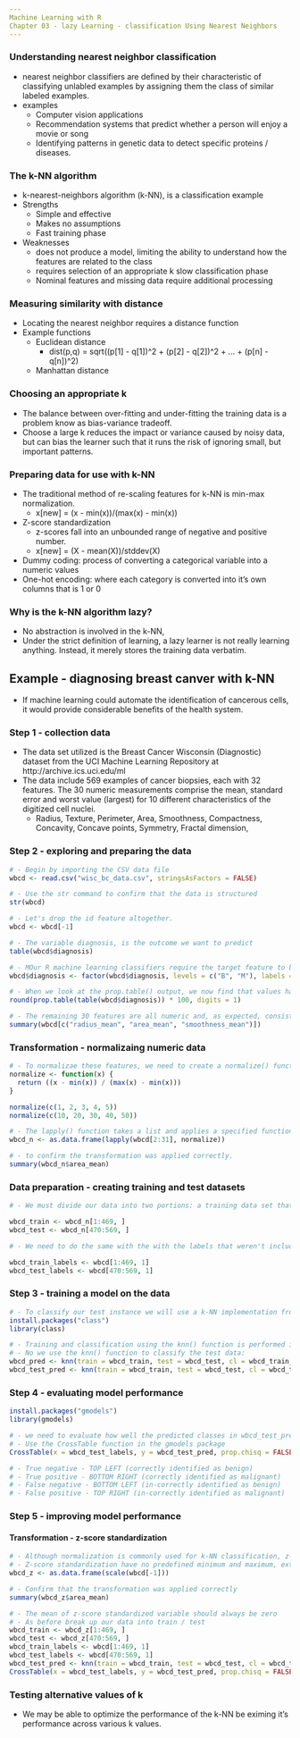 ```yaml
---
Machine Learning with R
Chapter 03 - lazy Learning - classification Using Nearest Neighbors
---
```


### Understanding nearest neighbor classification

- nearest neighbor classifiers are defined by their characteristic of classifying unlabled examples by assigning them the class of similar labeled examples.
- examples
  - Computer vision applications
  - Recommendation systems that predict whether a person will enjoy a movie or song
  - Identifying patterns in genetic data to detect specific proteins / diseases.
  

### The k-NN algorithm

- k-nearest-neighbors algorithm (k-NN), is a classification example
- Strengths
  - Simple and effective
  - Makes no assumptions
  - Fast training phase
- Weaknesses
  - does not produce a model, limiting the ability to understand how the features are related to the class
  - requires selection of an appropriate k
  slow classification phase
  - Nominal features and missing data require additional processing

### Measuring similarity with distance 

  - Locating the nearest neighbor requires a distance function
  - Example functions
    - Euclidean distance
      - dist(p,q) = sqrt((p[1] - q[1])^2 + (p[2] - q[2])^2 + ... + (p[n] - q[n])^2)
    - Manhattan distance
    

### Choosing an appropriate k
  - The balance between over-fitting and under-fitting the training data is a problem know as bias-variance tradeoff.
  - Choose a large k reduces the impact or variance caused by noisy data, but can bias the learner such that it runs the risk of ignoring small, but important patterns.

### Preparing data for use with k-NN

  - The traditional method of re-scaling features for k-NN is min-max normalization.
    - x[new] = (x - min(x))/(max(x) - min(x))
  - Z-score standardization
    - z-scores fall into an unbounded range of negative and positive number.
    - x[new] = (X - mean(X))/stddev(X)
  - Dummy coding: process of converting a categorical variable into a numeric values
  - One-hot encoding: where each category is converted into it's own columns that is 1 or 0

### Why is the k-NN algorithm lazy?

  - No abstraction is involved in the k-NN,
  - Under the strict definition of learning, a lazy learner is not really learning anything.  Instead, it merely stores the training data verbatim.

## Example - diagnosing breast canver with k-NN

  - If machine learning could automate the identification of cancerous cells, it would provide considerable benefits of the health system.

### Step 1 - collection data

  - The data set utilized is the Breast Cancer Wisconsin (Diagnostic) dataset from the UCI Machine Learning Repository at http://archive.ics.uci.edu/ml
  - The data include 569 examples of cancer biopsies, each with 32 features.
  The 30 numeric measurements comprise the mean, standard error and worst value (largest) for 10 different characteristics of the digitized cell nuclei.
    - Radius, Texture, Perimeter, Area, Smoothness, Compactness, Concavity, Concave points, Symmetry, Fractal dimension, 


### Step 2 - exploring and preparing the data

```r
# - Begin by importing the CSV data file
wbcd <- read.csv("wisc_bc_data.csv", stringsAsFactors = FALSE)

# - Use the str command to confirm that the data is structured
str(wbcd)

# - Let's drop the id feature altogether.
wbcd <- wbcd[-1]

# - The variable diagnosis, is the outcome we want to predict
table(wbcd$diagnosis)

# - MOur R machine learning classifiers require the target feature to be coded as a factor.  recode the diagnosis variables
wbcd$diagnosis <- factor(wbcd$diagnosis, levels = c("B", "M"), labels = c("Benign", "Malignant"))

# - When we look at the prop.table() output, we now find that values have been Benign and Malignant.
round(prop.table(table(wbcd$diagnosis)) * 100, digits = 1)

# - The remaining 30 features are all numeric and, as expected, consist of three different measurements of 10 characteristics.
summary(wbcd[c("radius_mean", "area_mean", "smoothness_mean")])
```


### Transformation - normalizaing numeric data

```r
# - To normalizae these features, we need to create a normalize() function.
normalize <- function(x) {
  return ((x - min(x)) / (max(x) - min(x)))
}

normalize(c(1, 2, 3, 4, 5))
normalize(c(10, 20, 30, 40, 50))

# - The lapply() function takes a list and applies a specified function to each list elemnet.
wbcd_n <- as.data.frame(lapply(wbcd[2:31], normalize))

# - to confirm the transformation was applied correctly.
summary(wbcd_n$area_mean)
```


### Data preparation - creating training and test datasets

```r
# - We must divide our data into two portions: a training data set that will be used to build the k-NN model and a test dataset that will be used to estimate the predictive accuracy of the model

wbcd_train <- wbcd_n[1:469, ]
wbcd_test <- wbcd_n[470:569, ]

# - We need to do the same with the with the labels that weren't included in the original datasets.

wbcd_train_labels <- wbcd[1:469, 1]
wbcd_test_labels <- wbcd[470:569, 1]
```


### Step 3 - training a model on the data

```r
# - To classify our test instance we will use a k-NN implementation from the class package
install.packages("class")
library(class)

# - Training and classification using the knn() function is performed in a single command with four parameters
# - No we use the knn() function to classify the test data:
wbcd_pred <- knn(train = wbcd_train, test = wbcd_test, cl = wbcd_train_labels, k = 3)
wbcd_test_pred <- knn(train = wbcd_train, test = wbcd_test, cl = wbcd_train_labels, k = 21)
```


### Step 4 - evaluating model performance

```r
install.packages("gmodels")
library(gmodels)

# - we need to evaluate how well the predicted classes in wbcd_test_pred vector match the actual values in wbcd_test_lables.
# - Use the CrossTable function in the gmodels package
CrossTable(x = wbcd_test_labels, y = wbcd_test_pred, prop.chisq = FALSE)

# - True negative - TOP LEFT (correctly identified as benign)
# - True positive - BOTTOM RIGHT (correctly identified as malignant)
# - False negative - BOTTOM LEFT (in-correctly identified as benign)
# - False positive - TOP RIGHT (in-correctly identified as malignant)

```


### Step 5 - improving model performance

#### Transformation - z-score standardization

```r
# - Although normalization is commonly used for k-NN classification, z-score standardization may be more appropriate way to rescale features.
# - Z-score standardization have no predefined minimum and maximum, extreme values are not compressed twoards the center.
wbcd_z <- as.data.frame(scale(wbcd[-1]))

# - Confirm that the transformation was applied correctly
summary(wbcd_z$area_mean)

# - The mean of z-score standardized variable should always be zero
# - As before break up our data into train / test
wbcd_train <- wbcd_z[1:469, ]
wbcd_test <- wbcd_z[470:569, ]
wbcd_train_labels <- wbcd[1:469, 1]
wbcd_test_labels <- wbcd[470:569, 1]
wbcd_test_pred <- knn(train = wbcd_train, test = wbcd_test, cl = wbcd_train_labels, k = 21)
CrossTable(x = wbcd_test_labels, y = wbcd_test_pred, prop.chisq = FALSE)
```


### Testing alternative values of k

  - We may be able to optimize the performance of the k-NN be eximing it's performance across various k values.  
